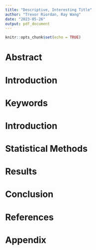 ```yaml
---
title: "Descriptive, Interesting Title"
author: "Trevor Riordan, Ray Wang"
date: "2023-05-26"
output: pdf_document
---
```


```r
knitr::opts_chunk$set(echo = TRUE)
```

# Abstract

# Introduction

# Keywords

# Introduction

# Statistical Methods

# Results

# Conclusion

# References

# Appendix


